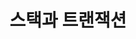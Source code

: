 ---
id: analysis-apm
title: 스택과 트랜잭션
description: 애플리케이션 분석을 안내합니다. 
tags: [ 스택, 트랜잭션, 애플리케이션, 분석하기, UI ]
---